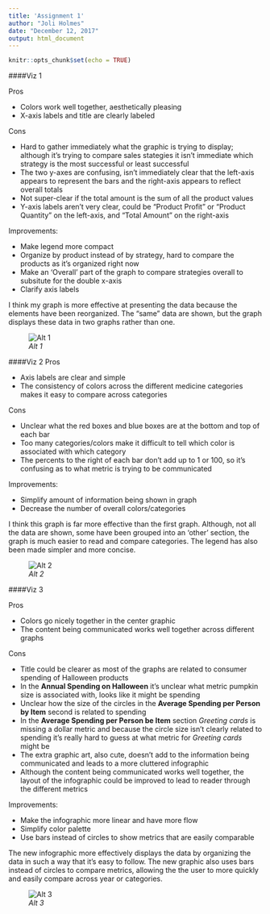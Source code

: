 ```yaml
---
title: 'Assignment 1'
author: "Joli Holmes"
date: "December 12, 2017"
output: html_document
---
```


```r
knitr::opts_chunk$set(echo = TRUE)
```

####Viz 1


Pros

* Colors work well together, aesthetically pleasing
* X-axis labels and title are clearly labeled

Cons

* Hard to gather immediately what the graphic is trying to display; although it's trying to compare sales stategies it isn't immediate which strategy is the most successful or least successful
* The two y-axes are confusing, isn't immediately clear that the left-axis appears to represent the bars and the right-axis appears to reflect overall totals
* Not super-clear if the total amount is the sum of all the product values
* Y-axis labels aren't very clear, could be "Product Profit" or "Product Quantity" on the left-axis, and "Total Amount" on the right-axis


Improvements:

* Make legend more compact
* Organize by product instead of by strategy, hard to compare the products as it's organized right now
* Make an 'Overall' part of the graph to compare strategies overall to subsitute for the double x-axis
* Clarify axis labels

I think my graph is more effective at presenting the data because the elements have been reorganized. The "same" data are shown, but the graph displays these data in two graphs rather than one.

![*Alt 1*](U:/d3/d3-training/src/materials/Week 1/Assignment/Alt 1.png) 

####Viz 2
Pros

* Axis labels are clear and simple
* The consistency of colors across the different medicine categories makes it easy to compare across categories

Cons

* Unclear what the red boxes and blue boxes are at the bottom and top of each bar
* Too many categories/colors make it difficult to tell which color is associated with which category
* The percents to the right of each bar don't add up to 1 or 100, so it's confusing as to what metric is trying to be communicated

Improvements:

* Simplify amount of information being shown in graph
* Decrease the number of overall colors/categories

I think this graph is far more effective than the first graph. Although, not all the data are shown, some have been grouped into an 'other' section, the graph is much easier to read and compare categories. The legend has also been made simpler and more concise. 

![*Alt 2*](U:/d3/d3-training/src/materials/Week 1/Assignment/Alt 2.png) 

####Viz 3

Pros

* Colors go nicely together in the center graphic
* The content being communicated works well together across different graphs

Cons

* Title could be clearer as most of the graphs are related to consumer spending of Halloween products
* In the **Annual Spending on Halloween** it's unclear what metric pumpkin size is associated with, looks like it might be spending
* Unclear how the size of the circles in the **Average Spending per Person by Item** second is related to spending 
* In the **Average Spending per Person be Item** section *Greeting cards* is missing a dollar metric and because the circle size isn't clearly related to spending it's really hard to guess at what metric for *Greeting cards* might be
* The extra graphic art, also cute, doesn't add to the information being communicated and leads to a more cluttered infographic
* Although the content being communicated works well together, the layout of the infographic could be improved to lead to reader through the different metrics

Improvements:

* Make the infographic more linear and have more flow
* Simplify color palette
* Use bars instead of circles to show metrics that are easily comparable

The new infographic more effectively displays the data by organizing the data in such a way that it's easy to follow. The new graphic also uses bars instead of circles to compare metrics, allowing the the user to more quickly and easily compare across year or categories. 

![*Alt 3*](U:/d3/d3-training/src/materials/Week 1/Assignment/Alt 3.png) 

